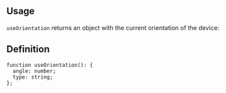 

## Usage

`useOrientation` returns an object with the current orientation of the device:

<Demo data={HooksDemos.useOrientationUsage} />

## Definition

```tsx
function useOrientation(): {
  angle: number;
  type: string;
};
```
